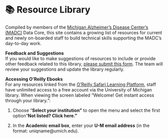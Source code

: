 # 📚 Resource Library {.unnumbered}

Compiled by members of the [Michigan Alzheimer's Disease Center's (MADC)](https://alzheimers.med.umich.edu/aboutus/) Data Core, this site contains a growing list of resources for current and newly on-boarded staff to build technical skills supporting the MADC's day-to-day work.

**Feedback and Suggestions** \
If you would like to make suggestions of resources to include or provide other feedback related to this library, [please submit this form](https://forms.office.com/r/Y5DYvLgYEJ). The team will review your suggestions and update the library regularly.

**Accessing O'Reilly Ebooks\
**For any resources linked from the [O'Reilly Safari Learning Platform](https://search.lib.umich.edu/databases/record/10263?query=o%27reilly&utm_source=lib-home), staff have unlimited access to a free account via the University of Michigan library. When viewing the screen labeled "Welcome! Get instant access through your library.":

1.  Choose "**Select your institution"** to open the menu and select the first option "**Not listed? Click here."**

2.  In the **Academic email box**, enter your **U-M email address** (in the format: uniqname\@umich.edu).
